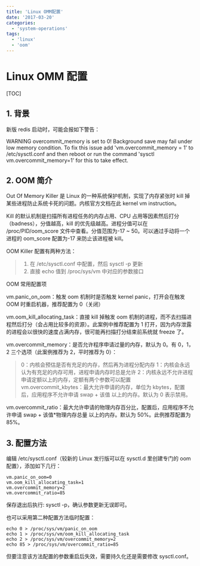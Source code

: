 ```yaml
---
title: 'Linux OMM配置'
date: '2017-03-20'
categories:
  - 'system-operations'
tags:
  - 'linux'
  - 'oom'
---
```


# Linux OMM 配置

[TOC]

## 1. 背景

新版 redis 启动时，可能会报如下警告：

WARNING overcommit_memory is set to 0! Background save may fail under low memory condition. To fix this issue add 'vm.overcommit_memory = 1' to /etc/sysctl.conf and then reboot or run the command 'sysctl vm.overcommit_memory=1' for this to take effect.

## 2. OOM 简介

Out Of Memory Killer 是 Linux 的一种系统保护机制，实现了内存紧张时 kill 掉某些进程防止系统卡死的问题。内核官方文档在此 kernel vm instruction。

Kill 的默认机制是扫描所有进程任务的内存占用、CPU 占用等因素然后打分（badness），分值越高，kill 的优先级越高。进程分值可以在 /proc/PID/oom_score 文件中查看。分值范围为-17 ~ 50。可以通过手动将一个进程的 oom_score 配置为-17 来防止该进程被 kill。

OOM Killer 配置有两种方法：

> 1. 在 /etc/sysctl.conf 中配置，然后 sysctl -p 更新
> 2. 直接 echo 值到 /proc/sys/vm 中对应的参数接口

OOM 常用配置项

vm.panic_on_oom：触发 oom 机制时是否触发 kernel panic，打开会在触发 OOM 时重启机器，推荐配置为 0（关闭）

vm.oom_kill_allocating_task：直接 kill 掉触发 oom 机制的进程，而不去扫描进程然后打分（会占用比较多的资源）。此案例中推荐配置为 1 打开，因为内存泄露的进程会以很快的速度占满内存，很可能再扫描打分结束前系统就 freeze 了。

vm.overcommit_memory：是否允许程序申请过量的内存，默认为 0。有 0，1，2 三个选项（此案例推荐为 2，平时推荐为 0）：

> 0：内核会预估是否有充足的内存，然后再为进程分配内存 1：内核会永远认为有充足的内存可用，进程申请内存时总是允许 2：内核永远不允许进程申请定额以上的内存，定额有两个参数可以配置 vm.overcommit_kbytes：最大允许申请的内存，单位为 kbytes，配置后，应用程序不允许申请 swap + 该值 以上的内存。默认为 0 表示禁用。

vm.overcommit_ratio：最大允许申请的物理内存百分比，配置后，应用程序不允许申请 swap + 该值\*物理内存总量 以上的内存。默认为 50%。此例推荐配置为 85%。

## 3. 配置方法

编辑 /etc/sysctl.conf（较新的 Linux 发行版可以在 sysctl.d 里创建专门的 oom 配置），添加如下几行：

```
vm.panic_on_oom=0
vm.oom_kill_allocating_task=1
vm.overcommit_memory=2
vm.overcommit_ratio=85
```

保存退出后执行: sysctl -p，确认参数更新无误即可。

也可以采用第二种配置方法临时配置：

```
echo 0 > /proc/sys/vm/panic_on_oom
echo 1 > /proc/sys/vm/oom_kill_allocating_task
echo 2 > /proc/sys/vm/overcommit_memory=2
echo 85 > /proc/sys/vm/overcommit_ratio=85
```

但要注意该方法配置的参数重启后失效，需要持久化还是需要修改 sysctl.conf。
